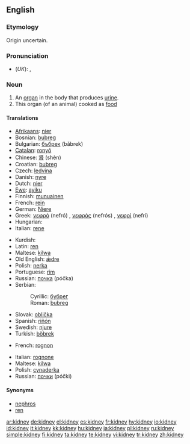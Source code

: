 ==English==
{{wikipedia}}

===Etymology===
Origin uncertain.

===Pronunciation===
* (''UK''): {{IPA|/ˈkɪdni/}}, {{SAMPA|/"kIdni/}}

===Noun===
{{en-noun}}

# An [[organ]] in the body that produces [[urine]].
# This organ (of an animal) cooked as [[food]]

====Translations====
{{trans-top|an organ in the body}}
* [[Afrikaans]]: [[nier#Afrikaans|nier]]
* Bosnian: [[bubreg#Bosnian|bubreg]] {{m}}
* Bulgarian: [[бъбрек]] (bǎbrek) {{m}}
* [[Catalan]]: [[ronyó]] {{m}}
* Chinese: [[肾]] (shèn)
* Croatian: [[bubreg#Croatian|bubreg]] {{m}}
* Czech: [[ledvina]] {{f}}
* Danish: [[nyre]]
* Dutch: [[nier#Dutch|nier]]
* [[Ewe]]: [[ayiku]] {{n}}
* Finnish: [[munuainen]]
* French: [[rein#French|rein]] {{m}}
* German: [[Niere]] {{f}}
* Greek: [[νεφρό]] (nefró) {{n}}, [[νεφρός]] (nefrós) {{m}}, [[νεφρί]] (nefrí) {{n}}
* Hungarian: {{t|hu|vese}}
* Italian: [[rene]] {{m}}
{{trans-mid}}
* Kurdish: {{KUchar|[[گورچیله‌]]}}
* Latin: [[ren]] {{m}}
* Maltese: [[kilwa]] {{f}}
* Old English: [[ædre|ǣdre]] {{f}}
* Polish: [[nerka]] {{f}}
* Portuguese: [[rim#Portuguese|rim]] {{m}}
* Russian: [[почка]] (póčka) {{f}}
* Serbian:
*: Cyrillic: [[бубрег#Serbian|бубрег]] {{m}}
*: Roman: [[bubreg#Serbian|bubreg]] {{m}}
* Slovak: [[oblička]]
* Spanish: [[riñón]] {{m}}
* Swedish: [[njure]]
* Turkish: [[böbrek]]
{{trans-bottom}}

{{trans-top|food}}
* French: [[rognon]] {{m}}
{{trans-mid}}
* Italian: [[rognone]] {{m}}
* Maltese: [[kilwa]] {{f}}
* Polish: [[cynaderka]] {{f}}
* Russian: [[почки]] (póčki) {{p}}
{{trans-bottom}}

====Synonyms====
* [[nephros]]
* [[ren]]

[[ar:kidney]]
[[de:kidney]]
[[el:kidney]]
[[es:kidney]]
[[fr:kidney]]
[[hy:kidney]]
[[io:kidney]]
[[id:kidney]]
[[it:kidney]]
[[kk:kidney]]
[[hu:kidney]]
[[ja:kidney]]
[[pl:kidney]]
[[ru:kidney]]
[[simple:kidney]]
[[fi:kidney]]
[[ta:kidney]]
[[te:kidney]]
[[vi:kidney]]
[[tr:kidney]]
[[zh:kidney]]